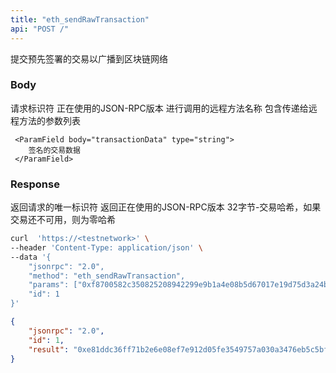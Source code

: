 ```yaml
---
title: "eth_sendRawTransaction"
api: "POST /"
---
```


提交预先签署的交易以广播到区块链网络

### Body

<ParamField body="id" type="number" placeholder="1">
  请求标识符
</ParamField>

<ParamField body="jsonrpc" type="string" placeholder="2.0">
  正在使用的JSON-RPC版本
</ParamField>

<ParamField body="method" type="string" placeholder="eth_sendRawTransaction">
  进行调用的远程方法名称
</ParamField>

<ParamField body="params" type="array">
  包含传递给远程方法的参数列表
  <Expandable title="params">

     <ParamField body="transactionData" type="string">
        签名的交易数据
     </ParamField>

  </Expandable>


</ParamField>

### Response

<ResponseField name="id" type="number">
  返回请求的唯一标识符 
</ResponseField>

<ResponseField name="jsonrpc" type="string">
  返回正在使用的JSON-RPC版本
</ResponseField>


<ResponseField name="transactionHash" type="string">
  32字节-交易哈希，如果交易还不可用，则为零哈希
</ResponseField>

<RequestExample>

```bash Example Request
curl  'https://<testnetwork>' \
--header 'Content-Type: application/json' \
--data '{
    "jsonrpc": "2.0",
    "method": "eth_sendRawTransaction",
    "params": ["0xf8700582c350825208942299e9b1a4e08b5d67017e19d75d3a24bb1074df8d0c9f2c9cd04674edea4000000080820abca0ca99eb4e5a825b8bc9ac4e6cc973c0e43a8c2632257313f1ff100407470ea79aa058e89b16ad22c4b8677cdefa10c9fc04b08a45bae9389062faed7ec659d08bc7"],
    "id": 1
}'
```

</RequestExample>

<ResponseExample>

```json Response
{
    "jsonrpc": "2.0",
    "id": 1,
    "result": "0xe81ddc36ff71b2e6e08ef7e912d05fe3549757a030a3476eb5c5bf0570286c32"
}
```

</ResponseExample>